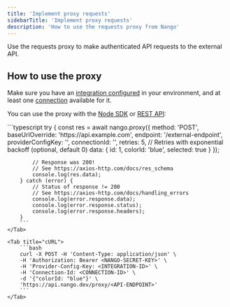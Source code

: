 ```yaml
---
title: 'Implement proxy requests'
sidebarTitle: 'Implement proxy requests'
description: 'How to use the requests proxy from Nango'
---
```


Use the requests proxy to make authenticated API requests to the external API.

## How to use the proxy

Make sure you have an [integration configured](/implementation-guides/api-auth/configure-integration) in your environment, and at least one [connection](/guides/use-cases/api-auth#what-is-a-connection%3F) available for it.

You can use the proxy with the [Node SDK](/reference/sdks/node#proxy-get-requests) or [REST API](/reference/api/proxy/get):

<Tabs>
    <Tab title="Node">
        ```typescript
        try {
            const res = await nango.proxy({
                method: 'POST',
                baseUrlOverride: 'https://api.example.com',
                endpoint: '/external-endpoint',
                providerConfigKey: '<string>',
                connectionId: '<string>',
                retries: 5, // Retries with exponential backoff (optional, default 0)
                data: {
                    id: 1,
                    colorId: 'blue',
                    selected: true
                }
            });

            // Response was 200!
            // See https://axios-http.com/docs/res_schema
            console.log(res.data);
        } catch (error) {
            // Status of response != 200
            // See https://axios-http.com/docs/handling_errors
            console.log(error.response.data);
            console.log(error.response.status);
            console.log(error.response.headers);
        }
        ```
    </Tab>

    <Tab title="cURL">
        ```bash
        curl -X POST -H 'Content-Type: application/json' \
        -H 'Authorization: Bearer <NANGO-SECRET-KEY>' \
        -H 'Provider-Config-Key: <INTEGRATION-ID>' \
        -H 'Connection-Id: <CONNECTION-ID>' \
        -d '{"colorId: "blue"}' \
        'https://api.nango.dev/proxy/<API-ENDPOINT>'
        ```
    </Tab>
</Tabs>